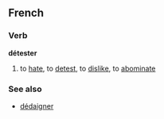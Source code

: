 ==French==
===Verb===
'''détester'''

# to [[hate]], to [[detest]], to [[dislike]], to [[abominate]]

===See also===
*[[dédaigner]]